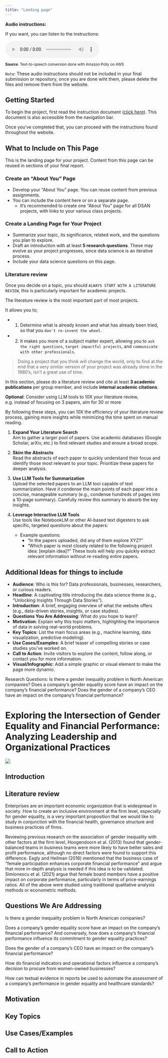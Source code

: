 ```yaml
---
title: "Landing page"
---
```


**Audio instructions:**

If you want, you can listen to the instructions:

<audio controls><source src="audio/landing-page-instructions.mp3" type="audio/mpeg"></audio>

<sup> **Source**: Text-to-speech conversion done with Amazon Polly on AWS </sup>

`Note`: These audio instructions should not be included in your final submission or repository, once you are done wiht them, please delete the files and remove them from the website. 

## Getting Started

To begin the project, first read the instruction document ([click here](instructions/overview.qmd)). This document is also accessible from the navigation bar.

Once you’ve completed that, you can proceed with the instructions found throughout the website.

## What to Include on This Page

This is the landing page for your project. Content from this page can be reused in sections of your final report.

### Create an "About You" Page  

- Develop your "About You" page. You can reuse content from previous assignments.
- You can include the content here or on a separate page.
   - It’s recommended to create one "About You" page for all DSAN projects, with links to your various class projects.

### Create a Landing Page for Your Project  

- Summarize your topic, its significance, related work, and the questions you plan to explore.
- Draft an introduction with at least **5 research questions**. These may evolve as your project progresses, since data science is an iterative process.
- Include your data science questions on this page.

### Literature review

Once you decide on a topic, you should `ALWAYS START WITH A LITERATURE REVIEW`, this is particularly important for academic projects.

The literature review is the most important part of most projects. 

It allows you to; 

* 1. Determine what is already known and what has already been tried, so that you `don't re-invent the wheel`.
* 2. It makes you more of a subject matter expert, allowing you to `ask the right questions`, `target impactful projects`, and `communicate with other professionals`.

> Doing a project that you think will change the world, only to find at the end that a very similar version of your project was already done in the 1980's, isn't a great use of time.

In this section, please do a literature review and cite at least **3 academic publications** per group member, and include **internal academic citations**.

**Optional**: Consider using LLM tools to 10X your literature review, e.g. instead of focusing on 3 papers, aim for 30 or more

By following these steps, you can 10X the efficiency of your literature review process, gaining more insights while minimizing the time spent on manual reading.

1. **Expand Your Literature Search**  
   Aim to gather a larger pool of papers. Use academic databases (Google Scholar, arXiv, etc.) to find relevant studies and ensure a broad scope.

2. **Skim the Abstracts**  
   Read the abstracts of each paper to quickly understand their focus and identify those most relevant to your topic. Prioritize these papers for deeper analysis.

3. **Use LLM Tools for Summarization**  
   Upload the selected papers to an LLM tool capable of text summarization. Have it condense the main points of each paper into a concise, manageable summary (e.g., condense hundreds of pages into a 10-page summary). Carefully review this summary to absorb the key insights.

4. **Leverage Interactive LLM Tools**  
   Use tools like NotebookLM or other AI-based text digesters to ask specific, targeted questions about the papers:
   - Example questions:
     - "In the papers uploaded, did any of them explore XYZ?"
     - "Which paper is most closely related to the following project idea: [explain idea]?"
   These tools will help you quickly extract relevant information without re-reading entire papers.


## Additional Ideas for things to include 

- **Audience**: Who is this for? Data professionals, businesses, researchers, or curious readers.
- **Headline**: A captivating title introducing the data science theme (e.g., "Unlocking Insights Through Data Stories").
- **Introduction**: A brief, engaging overview of what the website offers (e.g., data-driven stories, insights, or case studies).
- **Questions You Are Addressing**: What do you hope to learn?
- **Motivation**: Explain why this topic matters, highlighting the importance of data in solving real-world problems.
- **Key Topics**: List the main focus areas (e.g., machine learning, data visualization, predictive modeling).
- **Use Cases/Examples**: A brief teaser of compelling stories or case studies you’ve worked on.
- **Call to Action**: Invite visitors to explore the content, follow along, or contact you for more information.
- **Visual/Infographic**: Add a simple graphic or visual element to make the page more dynamic.



Research Questions:
Is there a gender inequality problem in North American companies?
Does a company’s gender equality score have an impact on the company’s financial performance?
Does the gender of a company's CEO have an impact on the company's financial performance?

# Exploring the Intersection of Gender Equality and Financial Performance: Analyzing Leadership and Organizational Practices

<img src="./assets/undraw_working.svg" />

## Introduction

## Literature review

Enterprises are an important economic organization that is widespread in society. How to create an inclusive environment at the firm level, especially for gender equality, is a very important proposition that we would like to study in conjunction with the financial health, governance structure and business practices of firms.

Reviewing previous research on the association of gender inequality with other factors at the firm level, Hoogendoorn et al. (2013) found that gender-balanced teams in business teams were more likely to have better sales and profit performance, although no direct factors were found to support this difference. Eagly and Heilman (2016) mentioned that the business case of “female participation enhances corporate financial performance” and argue that more in-depth analysis is needed if this idea is to be validated. Simionescu et al. (2021) argue that female board members have a positive impact on corporate performance, particularly in terms of price-earnings ratios. All of the above were studied using traditional qualitative analysis methods or econometric methods.

## Questions We Are Addressing

Is there a gender inequality problem in North American companies?

Does a company’s gender equality score have an impact on the company’s financial performance? And conversely, how does a company’s financial performance influence its commitment to gender equality practices?

Does the gender of a company's CEO have an impact on the company's financial performance?

How do financial indicators and operational factors influence a company's decision to procure from women-owned businesses?

How can textual evidence in reports be used to automate the assessment of a company’s performance in gender equality and healthcare standards?

## Motivation

## Key Topics

## Use Cases/Examples

## Call to Action
